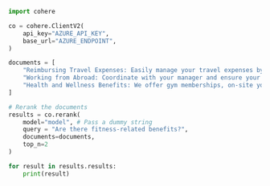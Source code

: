 ```python PYTHON
import cohere

co = cohere.ClientV2(
    api_key="AZURE_API_KEY",
    base_url="AZURE_ENDPOINT",
)

documents = [
    "Reimbursing Travel Expenses: Easily manage your travel expenses by submitting them through our finance tool.",
    "Working from Abroad: Coordinate with your manager and ensure your availability during core hours.",
    "Health and Wellness Benefits: We offer gym memberships, on-site yoga classes, and comprehensive health insurance.",
]

# Rerank the documents
results = co.rerank(
    model="model", # Pass a dummy string
    query = "Are there fitness-related benefits?",
    documents=documents,
    top_n=2
)

for result in results.results:
    print(result)
```